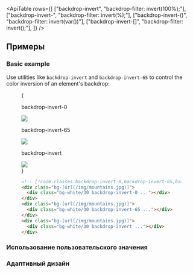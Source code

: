 

<ApiTable
  rows={[
    ["backdrop-invert", "backdrop-filter: invert(100%);"],
    ["backdrop-invert-<number>", "backdrop-filter: invert(<number>%);"],
    ["backdrop-invert-(<custom-property>)", "backdrop-filter: invert(var(<custom-property>))"],
    ["backdrop-invert-[<value>]", "backdrop-filter: invert(<value>);"],
  ]}
/>

## Примеры

### Basic example

Use utilities like `backdrop-invert` and `backdrop-invert-65` to control the color inversion of an element's backdrop:

<Figure>

<Example padding={false}>
  {
    <div className="flex scroll-p-8 justify-start overflow-scroll sm:block sm:overflow-visible">
      <div className="flex shrink-0 items-center justify-around gap-6 p-8 font-mono font-bold sm:gap-4">
        <div className="flex shrink-0 flex-col items-center">
          <p className="mb-3 text-center font-mono text-sm font-medium text-gray-500 dark:text-gray-400">
            backdrop-invert-0
          </p>
          <div className="relative">
            <div className="absolute inset-6 size-20 bg-white/30 backdrop-invert-0"></div>
            <img
              className="size-32 rounded-lg object-cover"
              src="https://images.unsplash.com/photo-1554629947-334ff61d85dc?ixid=MnwxMjA3fDB8MHxwaG90by1wYWdlfHx8fGVufDB8fHx8&ixlib=rb-1.2.1&auto=format&fit=crop&w=1000&h=1000&q=90"
            />
            <div className="absolute inset-0 rounded-lg ring-1 ring-black/10 ring-inset"></div>
          </div>
        </div>
        <div className="flex shrink-0 flex-col items-center">
          <p className="mb-3 text-center font-mono text-sm font-medium text-gray-500 dark:text-gray-400">
            backdrop-invert-65
          </p>
          <div className="relative">
            <div className="absolute inset-6 size-20 bg-white/30 backdrop-invert-65"></div>
            <img
              className="size-32 rounded-lg object-cover"
              src="https://images.unsplash.com/photo-1554629947-334ff61d85dc?ixid=MnwxMjA3fDB8MHxwaG90by1wYWdlfHx8fGVufDB8fHx8&ixlib=rb-1.2.1&auto=format&fit=crop&w=1000&h=1000&q=90"
            />
            <div className="absolute inset-0 rounded-lg ring-1 ring-black/10 ring-inset"></div>
          </div>
        </div>
        <div className="flex shrink-0 flex-col items-center">
          <p className="mb-3 text-center font-mono text-sm font-medium text-gray-500 dark:text-gray-400">
            backdrop-invert
          </p>
          <div className="relative">
            <div className="absolute inset-6 size-20 bg-white/30 backdrop-invert"></div>
            <img
              className="size-32 rounded-lg object-cover"
              src="https://images.unsplash.com/photo-1554629947-334ff61d85dc?ixid=MnwxMjA3fDB8MHxwaG90by1wYWdlfHx8fGVufDB8fHx8&ixlib=rb-1.2.1&auto=format&fit=crop&w=1000&h=1000&q=90"
            />
            <div className="absolute inset-0 rounded-lg ring-1 ring-black/10 ring-inset"></div>
          </div>
        </div>
      </div>
    </div>
  }
</Example>

```html
<!-- [!code classes:backdrop-invert-0,backdrop-invert-65,backdrop-invert] -->
<div class="bg-[url(/img/mountains.jpg)]">
  <div class="bg-white/30 backdrop-invert-0 ..."></div>
</div>
<div class="bg-[url(/img/mountains.jpg)]">
  <div class="bg-white/30 backdrop-invert-65 ..."></div>
</div>
<div class="bg-[url(/img/mountains.jpg)]">
  <div class="bg-white/30 backdrop-invert ..."></div>
</div>
```

</Figure>

### Использование пользовательского значения

<UsingACustomValue utility="backdrop-invert" value=".25" name="backdrop inversion" variable="backdrop-inversion" />

### Адаптивный дизайн

<ResponsiveDesign
  property="backdrop-filter: invert()"
  defaultClass="backdrop-invert-0"
  featuredClass="backdrop-invert"
/>
